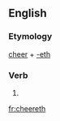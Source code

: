 ==English==

===Etymology===
[[cheer]] + [[-eth]]

===Verb===
{{en-verb form}}

# {{en-archaic third-person singular of|cheer}}

[[fr:cheereth]]